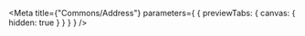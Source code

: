 
<Meta
  title={"Commons/Address"}
  parameters={
    {
      previewTabs: {
        canvas: {
          hidden: true
        }
      }
    }
  }
/>

<D2AddressPageIndex />
